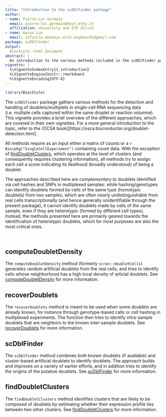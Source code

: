 ```yaml
---
title: "Introduction to the scDblFinder package"
author:
- name: Pierre-Luc Germain
  email: pierre-luc.germain@hest.ethz.ch
  affiliation: University and ETH Zürich
- name: Aaron Lun
  email: infinite.monkeys.with.keyboards@gmail.com
package: scDblFinder
output:
  BiocStyle::html_document
abstract: |
  An introduction to the various methods included in the scDblFinder package.
vignette: |
  %\VignetteIndexEntry{1_introduction}
  %\VignetteEngine{knitr::rmarkdown}
  %\VignetteEncoding{UTF-8}
---
```


```r
library(BiocStyle)
```

The `scDblFinder` package gathers various methods for the detection and handling of doublets/multiplets in single-cell RNA sequencing data (i.e. multiple cells captured within the same droplet or reaction volumne). This vignette provides a brief overview of the different approaches, which are covered in their own vignettes. For a more general introduction to the topic, refer to the (OCSA book)[https://osca.bioconductor.org/doublet-detection.html].

All methods require as an input either a matrix of counts or a `r Biocpkg("SingleCellExperiment")` containing count data. With the exception of [findDoubletClusters](3_findDoubletClusters.html), which operates at the level of clusters (and consequently requires clustering information), all methods try to assign each cell a score indicating its likelihood (broadly understood) of being a doublet.

The approaches described here are _complementary_ to doublets identified via cell hashes and SNPs in multiplexed samples: while hashing/genotypes can identify doublets formed by cells of the same type (homotypic doublets) from two samples, which are often nearly undistinguishable from real cells transcriptionally (and hence generally unidentifiable through the present package), it cannot identify doublets made by cells of the same sample, even if they are heterotypic (formed by different cell types). Instead, the methods presented here are primarily geared towards the identification of heterotypic doublets, which for most purposes are also the most critical ones.

<br/>

## computeDoubletDensity

The `computeDoubletDensity` method (formerly `scran::doubletCells`) generates random artificial doublets from the real cells, and tries to identify cells whose neighborhood has a high local density of articial doublets. See [computeDoubletDensity](4_computeDoubletDensity.html) for more information.

## recoverDoublets

The `recoverDoublets` method is meant to be used when some doublets are already known, for instance through genotype-based calls or cell hashing in multiplexed experiments. The function then tries to identify intra-sample doublets that are neighbors to the known inter-sample doublets. See [recoverDoublets](5_recoverDoublets.html) for more information.

## scDblFinder

The `scDblFinder` method combines both known doublets (if available) and cluster-based artificial doublets to identify doublets. The approach builds and improves on a variety of earlier efforts, and in addition tries to identify the origins of the putative doublets. See [scDblFinder](2_scDblFinder.html) for more information.

## findDoubletClusters

The `findDoubletClusters` method identifies clusters that are likely to be composed of doublets by estimating whether their expression profile lies between two other clusters. See [findDoubletClusters](3_findDoubletClusters.html) for more information.
